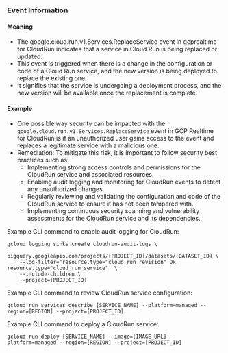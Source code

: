 
### Event Information

#### Meaning

- The google.cloud.run.v1.Services.ReplaceService event in gcprealtime for CloudRun indicates that a service in Cloud Run is being replaced or updated.
- This event is triggered when there is a change in the configuration or code of a Cloud Run service, and the new version is being deployed to replace the existing one.
- It signifies that the service is undergoing a deployment process, and the new version will be available once the replacement is complete.

#### Example

- One possible way security can be impacted with the `google.cloud.run.v1.Services.ReplaceService` event in GCP Realtime for CloudRun is if an unauthorized user gains access to the event and replaces a legitimate service with a malicious one.
- Remediation: To mitigate this risk, it is important to follow security best practices such as:
  - Implementing strong access controls and permissions for the CloudRun service and associated resources.
  - Enabling audit logging and monitoring for CloudRun events to detect any unauthorized changes.
  - Regularly reviewing and validating the configuration and code of the CloudRun service to ensure it has not been tampered with.
  - Implementing continuous security scanning and vulnerability assessments for the CloudRun service and its dependencies.

Example CLI command to enable audit logging for CloudRun:
```
gcloud logging sinks create cloudrun-audit-logs \
    bigquery.googleapis.com/projects/[PROJECT_ID]/datasets/[DATASET_ID] \
    --log-filter='resource.type="cloud_run_revision" OR resource.type="cloud_run_service"' \
    --include-children \
    --project=[PROJECT_ID]
```

Example CLI command to review CloudRun service configuration:
```
gcloud run services describe [SERVICE_NAME] --platform=managed --region=[REGION] --project=[PROJECT_ID]
```

Example CLI command to deploy a CloudRun service:
```
gcloud run deploy [SERVICE_NAME] --image=[IMAGE_URL] --platform=managed --region=[REGION] --project=[PROJECT_ID]
```

